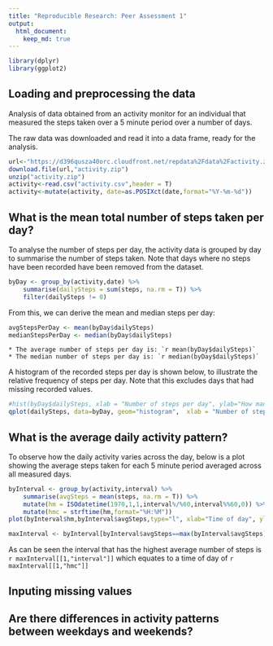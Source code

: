 ```yaml
---
title: "Reproducible Research: Peer Assessment 1"
output: 
  html_document:
    keep_md: true
---
```

```r
library(dplyr)
library(ggplot2)
```

## Loading and preprocessing the data
Analysis of data obtained from an activity monitor for an individual that measured the steps taken over a 5 minute period over a number of days. 

The raw data was downloaded and read it into a data frame, ready for the analysis.

```r
url<-"https://d396qusza40orc.cloudfront.net/repdata%2Fdata%2Factivity.zip"
download.file(url,"activity.zip")
unzip("activity.zip")
activity<-read.csv("activity.csv",header = T)
activity<-mutate(activity, date=as.POSIXct(date,format="%Y-%m-%d"))
```

## What is the mean total number of steps taken per day?

To analyse the number of steps per day, the activity data is grouped by day to summarise the number of steps taken. Note that days where no steps have been recorded have been removed from the dataset.

```r
byDay <- group_by(activity,date) %>%
    summarise(dailySteps = sum(steps, na.rm = T)) %>%
    filter(dailySteps != 0)
```

From this, we can derive the mean and median steps per day:

```r
avgStepsPerDay <- mean(byDay$dailySteps)
medianStepsPerDay <- median(byDay$dailySteps)
```

    * The average number of steps per day is: `r mean(byDay$dailySteps)`  
    * The median number of steps per day is: `r median(byDay$dailySteps)`
  
A histogram of the recorded steps per day is shown below, to illustrate the relative frequency of steps per day. Note that this excludes days that had missing recorded values.

```r
#hist(byDay$dailySteps, xlab = "Number of steps per day", ylab="How many days", main = "Histogram of daily steps", breaks=20)
qplot(dailySteps, data=byDay, geom="histogram",  xlab = "Number of steps per day", ylab="How many days", main = "Histogram of daily steps")
```

## What is the average daily activity pattern?

To observe how the daily activity varies across the day, below is a plot showing the average steps taken for each 5 minute period averaged across all measured days.

```r
byInterval <- group_by(activity,interval) %>%
    summarise(avgSteps = mean(steps, na.rm = T)) %>%
    mutate(hm = ISOdatetime(1970,1,1,interval%/%60,interval%%60,0)) %>%
    mutate(hmc = strftime(hm,format="%H:%M"))
plot(byInterval$hm,byInterval$avgSteps,type="l", xlab="Time of day", ylab="Avg steps", main="Average activity by time of day")
```

```r
maxInterval <- byInterval[byInterval$avgSteps==max(byInterval$avgSteps),c("interval","hmc")]
```

As can be seen the interval that has the highest average number of steps is `r maxInterval[[1,"interval"]]` which equates to a time of day of `r maxInterval[[1,"hmc"]]`

## Inputing missing values



## Are there differences in activity patterns between weekdays and weekends?
